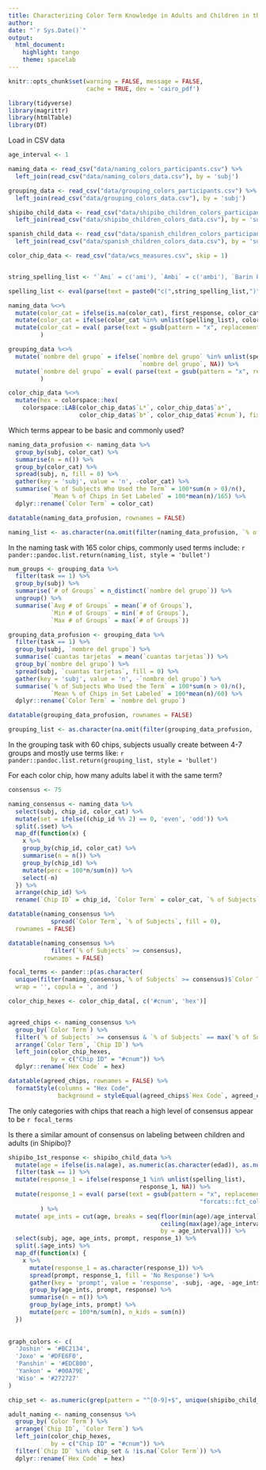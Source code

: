 ```yaml
---
title: Characterizing Color Term Knowledge in Adults and Children in the Peruvian Shipibo Tribe
author: 
date: "`r Sys.Date()`"
output:
  html_document:
    highlight: tango
    theme: spacelab
---
```


```r

knitr::opts_chunk$set(warning = FALSE, message = FALSE,
                      cache = TRUE, dev = 'cairo_pdf')
```

```r
library(tidyverse)
library(magrittr)
library(htmlTable)
library(DT)


```

Load in CSV data
```r

age_interval <- 1

naming_data <- read_csv("data/naming_colors_participants.csv") %>%
  left_join(read_csv("data/naming_colors_data.csv"), by = 'subj')

grouping_data <- read_csv("data/grouping_colors_participants.csv") %>%
  left_join(read_csv("data/grouping_colors_data.csv"), by = 'subj')

shipibo_child_data <- read_csv("data/shipibo_children_colors_participants.csv") %>%
  left_join(read_csv("data/shipibo_children_colors_data.csv"), by = 'subj')

spanish_child_data <- read_csv("data/spanish_children_colors_participants.csv") %>%
  left_join(read_csv("data/spanish_children_colors_data.csv"), by = 'subj')

color_chip_data <- read_csv("data/wcs_measures.csv", skip = 1)


string_spelling_list <- "`Ami` = c('ami'), `Ambi` = c('ambi'), `Barin Poi` = c('barin pui', 'barrin pui', 'barrinpui', 'pui', 'barin poi', 'barrin poi', 'bavrinpui*', 'barri'), `Bexnan` = c('berrnan', 'bexna', 'bexnan'), `Kari` = c('cari', 'carri', 'kari', 'karri'), `Chexe` = c('chese', 'chexe'), `Chimapo` = c('chimapu'), `Emo` = c('emu'), `Jimi` = c('jimi'), `Jisa` = c('jisa'), `Joshin` = c('joshin', 'joxin', 'toshin'), `Joxo` = c('josho', 'joxo'), `Kasho` = c('kashos'), `Keskiti` = c('kex keti'), `Koin` = c('kuin'), `Kononbi` = c('kunumbi'), `Konron` = c('korrum', 'kumrrum', 'kunrrum'), `Koro` = c('coro'), `Mai` = c('mai'), `Mandi` = c('mandi'), `Manxan` = c('manrran', 'manshan', 'manxam', 'manxan', 'maxan', 'maxna'), `Maxe` = c('maxe'), `Nai` = c('nai', 'nia'), `Oxne` = c('oshne'), `Pei` = c('pei'), `Poa` = c('pua'), `Pene` = c('pene'), `Panshin` = c('panshin'), `Pasna` = c('paxsna', 'pasna'), `Paxna` = c('parrna', 'paxna'), `Ranchesh` = c('ranchex'), `Spanish Term` = c('rojo', 'blanco', 'verde', 'amarillo', 'celeste', 'negro', 'morado', 'azul', 'marron', 'bioleta', 'verdesito', 'carne', 'naranjada', 'naranjado', 'amarilla', 'agua', 'agur', 'uva color*', 'violeta', 'pasto payota', 'naranja', 'chocolate', 'rosado', 'rosada', 'narranxa', 'anaranjado', 'coral', 'cerde', 'gris', 'oscuro', 'lila', 'azu', 'color cielo', 'cielo'), `Tena` = c('tena'), `Wiso` = c('wiso'), `Xena` = c('xena'), `Xo` = c('xo'), `Xexe` = c('xexe', 'xexi'), `Yame` = c('rayame', 'yame'), `Yankon` = c('rayanko', 'yankom', 'yankon', 'yankum', 'yankun', 'yankontani', 'yakon', 'yakun', 'yankoncha'), `NA` = c(NA)"

spelling_list <- eval(parse(text = paste0("c(",string_spelling_list,")")))

naming_data %<>%
  mutate(color_cat = ifelse(is.na(color_cat), first_response, color_cat)) %>%
  mutate(color_cat = ifelse(color_cat %in% unlist(spelling_list), color_cat, NA)) %>%
  mutate(color_cat = eval( parse(text = gsub(pattern = "x", replacement = string_spelling_list, "forcats::fct_collapse(color_cat, x)")))
         )

grouping_data %<>%
  mutate(`nombre del grupo` = ifelse(`nombre del grupo` %in% unlist(spelling_list), 
                                     `nombre del grupo`, NA)) %>%
  mutate(`nombre del grupo` = eval( parse(text = gsub(pattern = "x", replacement = string_spelling_list, "forcats::fct_collapse(`nombre del grupo`, x)")))
         )

color_chip_data %<>%
  mutate(hex = colorspace::hex(
    colorspace::LAB(color_chip_data$`L*`, color_chip_data$`a*`, 
                    color_chip_data$`b*`, color_chip_data$`#cnum`), fixup = T))

```



Which terms appear to be basic and commonly used?
```r

naming_data_profusion <- naming_data %>%
  group_by(subj, color_cat) %>%
  summarise(n = n()) %>%
  group_by(color_cat) %>%
  spread(subj, n, fill = 0) %>%
  gather(key = 'subj', value = 'n', -color_cat) %>%
  summarise(`% of Subjects Who Used the Term` = 100*sum(n > 0)/n(), 
            `Mean % of Chips in Set Labeled` = 100*mean(n)/165) %>%
  dplyr::rename(`Color Term` = color_cat)

datatable(naming_data_profusion, rownames = FALSE)

naming_list <- as.character(na.omit(filter(naming_data_profusion, `% of Subjects Who Used the Term` > 50 & !is.na(`Color Term`))$`Color Term`))

```

In the naming task with 165 color chips, commonly used terms include: 
`r pander::pandoc.list.return(naming_list, style = 'bullet')`


```r
num_groups <- grouping_data %>%
  filter(task == 1) %>%
  group_by(subj) %>%
  summarise(`# of Groups` = n_distinct(`nombre del grupo`)) %>%
  ungroup() %>%
  summarise(`Avg # of Groups` = mean(`# of Groups`), 
            `Min # of Groups` = min(`# of Groups`),
            `Max # of Groups` = max(`# of Groups`))

grouping_data_profusion <- grouping_data %>%
  filter(task == 1) %>%
  group_by(subj, `nombre del grupo`) %>%
  summarise(`cuantas tarjetas` = mean(`cuantas tarjetas`)) %>%
  group_by(`nombre del grupo`) %>%
  spread(subj, `cuantas tarjetas`, fill = 0) %>%
  gather(key = 'subj', value = 'n', -`nombre del grupo`) %>%
  summarise(`% of Subjects Who Used the Term` = 100*sum(n > 0)/n(), 
            `Mean % of Chips in Set Labeled` = 100*mean(n)/60) %>%
  dplyr::rename(`Color Term` = `nombre del grupo`)

datatable(grouping_data_profusion, rownames = FALSE)

grouping_list <- as.character(na.omit(filter(grouping_data_profusion, `% of Subjects Who Used the Term` > 50 & !is.na(`Color Term`))$`Color Term`))

```


In the grouping task with 60 chips, subjects usually create between 4-7 groups and mostly use terms like:
`r pander::pandoc.list.return(grouping_list, style = 'bullet')`


For each color chip, how many adults label it with the same term?
```r

consensus <- 75

naming_consensus <- naming_data %>%
  select(subj, chip_id, color_cat) %>%
  mutate(set = ifelse((chip_id %% 2) == 0, 'even', 'odd')) %>%
  split(.$set) %>%
  map_df(function(x) {
    x %>%
    group_by(chip_id, color_cat) %>%
    summarise(n = n()) %>%
    group_by(chip_id) %>%
    mutate(perc = 100*n/sum(n)) %>%
    select(-n)
  }) %>%
  arrange(chip_id) %>%
  rename(`Chip ID` = chip_id, `Color Term` = color_cat, `% of Subjects` = perc)

datatable(naming_consensus %>%
            spread(`Color Term`, `% of Subjects`, fill = 0), 
  rownames = FALSE)

datatable(naming_consensus %>%
            filter(`% of Subjects` >= consensus), 
          rownames = FALSE)

focal_terms <- pander::p(as.character(
  unique(filter(naming_consensus,`% of Subjects` >= consensus)$`Color Term`)), 
  wrap = '', copula = ', and ')

color_chip_hexes <- color_chip_data[, c('#cnum', 'hex')]


agreed_chips <- naming_consensus %>%
  group_by(`Color Term`) %>%
  filter(`% of Subjects` >= consensus & `% of Subjects` == max(`% of Subjects`)) %>%
  arrange(`Color Term`, `Chip ID`) %>%
  left_join(color_chip_hexes,
            by = c("Chip ID" = "#cnum")) %>%
  dplyr::rename(`Hex Code` = hex)

datatable(agreed_chips, rownames = FALSE) %>%
  formatStyle(columns = "Hex Code",
              background = styleEqual(agreed_chips$`Hex Code`, agreed_chips$`Hex Code`))


```

The only categories with chips that reach a high level of consensus appear to be `r focal_terms`

Is there a similar amount of consensus on labeling between children and adults (in Shipibo)?

```r

shipibo_1st_response <- shipibo_child_data %>%
  mutate(age = ifelse(is.na(age), as.numeric(as.character(edad)), as.numeric(as.character(age)))) %>%
  filter(task == 1) %>%
  mutate(response_1 = ifelse(response_1 %in% unlist(spelling_list), 
                                     response_1, NA)) %>%
  mutate(response_1 = eval( parse(text = gsub(pattern = "x", replacement = string_spelling_list,
                                                      "forcats::fct_collapse(response_1, x)")))
         ) %>%
  mutate( age_ints = cut(age, breaks = seq(floor(min(age)/age_interval)*age_interval,
                                           ceiling(max(age)/age_interval)*age_interval, 
                                           by = age_interval))) %>%
  select(subj, age, age_ints, prompt, response_1) %>%
  split(.$age_ints) %>%
  map_df(function(x) {
    x %>%
      mutate(response_1 = as.character(response_1)) %>%
      spread(prompt, response_1, fill = 'No Response') %>%
      gather(key = 'prompt', value = 'response', -subj, -age, -age_ints) %>%
      group_by(age_ints, prompt, response) %>%
      summarise(n = n()) %>%
      group_by(age_ints, prompt) %>%
      mutate(perc = 100*n/sum(n), n_kids = sum(n))
  })
  
  
graph_colors <- c(
  'Joshin' = '#BC2134',
  'Joxo' = '#DFE6F0',
  'Panshin' = '#EDC800',
  'Yankon' = '#00A79E',
  'Wiso' = '#272727'
)

chip_set <- as.numeric(grep(pattern = "^[0-9]+$", unique(shipibo_child_data$response_1), value = T))

adult_naming <- naming_consensus %>%
  group_by(`Color Term`) %>%
  arrange(`Chip ID`, `Color Term`) %>%
  left_join(color_chip_hexes,
            by = c("Chip ID" = "#cnum")) %>%
  filter(`Chip ID` %in% chip_set & !is.na(`Color Term`)) %>%
  dplyr::rename(`Hex Code` = hex)



```

